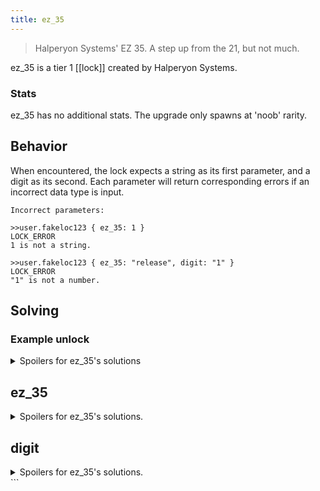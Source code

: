 ```yaml
---
title: ez_35
---
```


> Halperyon Systems' EZ 35. A step up from the 21, but not much.

ez_35 is a tier 1 [[lock]] created by Halperyon Systems.

### Stats

ez_35 has no additional stats. The upgrade only spawns at 'noob' rarity.

## Behavior

When encountered, the lock expects a string as its first parameter, and a digit as its second. Each parameter will return corresponding errors if an incorrect data type is input.

```
Incorrect parameters:

>>user.fakeloc123 { ez_35: 1 }
LOCK_ERROR
1 is not a string.

>>user.fakeloc123 { ez_35: "release", digit: "1" }
LOCK_ERROR
"1" is not a number.
```

## Solving

### Example unlock

<details>
<summary>Spoilers for ez_35's solutions</summary>
```
>>user.fakeloc123 { ez_35: "open", digit: 0 }
WARNING: BINMAT security shell inactive. Intelligent defense system offline.
LOCK_UNLOCKED
System <user> breached.
Connection terminated.
```
</details>

## ez_35

<details>
  <summary>Spoilers for ez_35's solutions.</summary>
  The first parameter's possible strings are, "open", "unlock", and "release".
  
```
>>user.fakeloc123 { }
LOCK_ERROR
Denied access by HALPERYON SYSTEMS EZ_35 lock.
```

When given the correct string, the lock will return an error giving instructions for the second parameter.

```
>> user.fakeloc123 { ez_35: "release" }
LOCK_ERROR
Required unlock parameter digit is missing.

```

</details>

## digit

<details>
<summary>Spoilers for ez_35's solutions.</summary>
The second parameter is a single digit, input as a number, ranging from 0 to 9.

```

user.fakeloc123 { ez_35: "release", digit: 1 }

```

</details>
```
